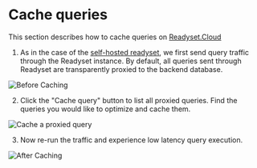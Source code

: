 # Cache queries

This section describes how to cache queries on [Readyset.Cloud](https://readyset.cloud)

1. As in the case of the [self-hosted readyset](/get-started/cache), we first send
   query traffic through the Readyset instance. By default, all queries sent through
   Readyset are transparently proxied to the backend database.

![Before Caching](./before_caching.gif)

2. Click the "Cache query" button to list all proxied queries. Find the
   queries you would like to optimize and cache them.

![Cache a proxied query](./CacheQuery.gif)

3. Now re-run the traffic and experience low latency query execution.

![After Caching](./after_caching.gif)
